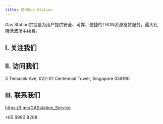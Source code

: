 ```yaml
---
title: 访问Gas Station
---
```


Gas Station宗旨是为用户提供安全、可靠、便捷的TRON资源租赁服务，最大化降低波场手续费。

## I. 关注我们

<CardGroup cols={4}>
    <Card title="Facebook" icon="facebook" color="#425a94" href="https://www.facebook.com/ChainUpTechnology/"></Card>
    <Card title="Twitter" icon="x-twitter" color="#4e9be0" href="https://twitter.com/ChainUpOfficial"></Card>
    <Card title="LinkedIn" icon="linkedin" color="#3b83c2" href="https://www.linkedin.com/company/chainup-technology"></Card>
    <Card title="YouYube" icon="youtube" color="#c64b36" href="https://www.youtube.com/c/ChainUptechnology"></Card>
</CardGroup>


## II. 访问我们

3 Temasek Ave, #22-01 Centennial Tower, Singapore 039190

## III. 联系我们

https://t.me/GASstation_Service

+65 6980 8208
